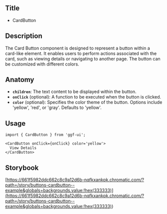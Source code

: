 ## Title

- CardButton

## Description

The Card Button component is designed to represent a button within a card-like element. It enables users to perform actions associated with the card, such as viewing details or navigating to another page. The button can be customized with different colors.

## Anatomy

- **`children`**: The text content to be displayed within the button.
- **`onClick`** (optional): A function to be executed when the button is clicked.
- **`color`** (optional): Specifies the color theme of the button. Options include 'yellow', 'red', or 'gray'. Defaults to 'yellow'.

## Usage

```tsx
import { CardButton } from 'ggf-ui';
```

```tsx
<CardButton onClick={onClick} color='yellow'>
  View Details
</CardButton>
```

## Storybook

[https://661f5982ddc662c8c9a12d6b-nqfkxankpk.chromatic.com/?path=/story/buttons-cardbutton--example&globals=backgrounds.value:!hex(333333)](<https://661f5982ddc662c8c9a12d6b-nqfkxankpk.chromatic.com/?path=/story/buttons-cardbutton--example&globals=backgrounds.value:!hex(333333)>)
